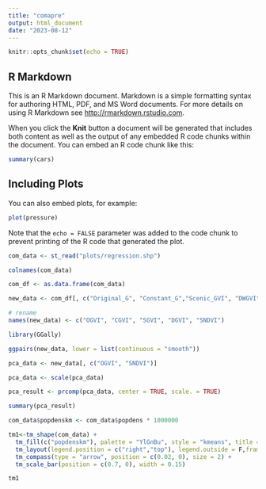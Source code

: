 ---
title: "comapre"
output: html_document
date: "2023-08-12"
---

```{r setup, include=FALSE}
knitr::opts_chunk$set(echo = TRUE)
```

## R Markdown

This is an R Markdown document. Markdown is a simple formatting syntax for authoring HTML, PDF, and MS Word documents. For more details on using R Markdown see <http://rmarkdown.rstudio.com>.

When you click the **Knit** button a document will be generated that includes both content as well as the output of any embedded R code chunks within the document. You can embed an R code chunk like this:

```{r cars}
summary(cars)
```

## Including Plots

You can also embed plots, for example:

```{r pressure, echo=FALSE}
plot(pressure)
```

Note that the `echo = FALSE` parameter was added to the code chunk to prevent printing of the R code that generated the plot.

```{r}
com_data <- st_read("plots/regression.shp")
```
```{r}
colnames(com_data)
```

```{r}
com_df <- as.data.frame(com_data)
```

```{r}
new_data <- com_df[, c("Original_G", "Constant_G","Scenic_GVI", "DWGVI","avg_ndvi")]
```

```{r}
# rename
names(new_data) <- c("OGVI", "CGVI", "SGVI", "DGVI", "SNDVI")
```



```{r}
library(GGally)
```

```{r}
ggpairs(new_data, lower = list(continuous = "smooth"))
```

```{r}
pca_data <- new_data[, c("OGVI", "SNDVI")]
```


```{r}
pca_data <- scale(pca_data)
```

```{r}
pca_result <- prcomp(pca_data, center = TRUE, scale. = TRUE)
```
```{r}
summary(pca_result)
```
```{r}
com_data$popdenskm <- com_data$popdens * 1000000
```


```{r}
tm1<-tm_shape(com_data) +
  tm_fill(c("popdenskm"), palette = "YlGnBu", style = "kmeans", title = "People/Km²") +
  tm_layout(legend.position = c("right","top"), legend.outside = F,frame = F) +
  tm_compass(type = "arrow", position = c(0.02, 0), size = 2) + 
  tm_scale_bar(position = c(0.7, 0), width = 0.15)
```

```{r}
tm1
```

